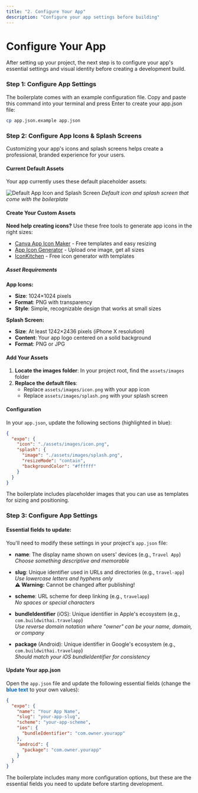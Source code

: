 ```yaml
---
title: "2. Configure Your App"
description: "Configure your app settings before building"
---
```


# Configure Your App

After setting up your project, the next step is to configure your app's essential settings and visual identity before creating a development build.

### Step 1: Configure App Settings

The boilerplate comes with an example configuration file. Copy and paste this command into your terminal and press Enter to create your app.json file:

```bash
cp app.json.example app.json
```

### Step 2: Configure App Icons & Splash Screens

Customizing your app's icons and splash screens helps create a professional, branded experience for your users.

#### Current Default Assets

Your app currently uses these default placeholder assets:

![Default App Icon and Splash Screen](../assets/images/default-app-assets.png)
*Default icon and splash screen that come with the boilerplate*

#### Create Your Custom Assets

**Need help creating icons?** Use these free tools to generate app icons in the right sizes:
- [Canva App Icon Maker](https://www.canva.com/create/app-icons/) - Free templates and easy resizing
- [App Icon Generator](https://appicon.co/) - Upload one image, get all sizes
- [IconKitchen](https://icon.kitchen/) - Free icon generator with templates

##### Asset Requirements

**App Icons:**
- **Size**: 1024×1024 pixels
- **Format**: PNG with transparency
- **Style**: Simple, recognizable design that works at small sizes

**Splash Screen:**
- **Size**: At least 1242×2436 pixels (iPhone X resolution)
- **Content**: Your app logo centered on a solid background
- **Format**: PNG or JPG

#### Add Your Assets

1. **Locate the images folder**: In your project root, find the `assets/images` folder
2. **Replace the default files**:
   - Replace `assets/images/icon.png` with your app icon
   - Replace `assets/images/splash.png` with your splash screen

#### Configuration

In your `app.json`, update the following sections (highlighted in blue):

```json
{
  "expo": {
    "icon": "./assets/images/icon.png",
    "splash": {
      "image": "./assets/images/splash.png",
      "resizeMode": "contain",
      "backgroundColor": "#ffffff"
    }
  }
}
```

<Info>
  The boilerplate includes placeholder images that you can use as templates for sizing and positioning.
</Info>

### Step 3: Configure App Settings

#### Essential fields to update:

You'll need to modify these settings in your project's `app.json` file:

- **name**: The display name shown on users' devices (e.g., `Travel App`)  
  *Choose something descriptive and memorable*

- **slug**: Unique identifier used in URLs and directories (e.g., `travel-app`)  
  *Use lowercase letters and hyphens only*  
  **⚠️ Warning:** Cannot be changed after publishing!

- **scheme**: URL scheme for deep linking (e.g., `travelapp`)  
  *No spaces or special characters*

- **bundleIdentifier** (iOS): Unique identifier in Apple's ecosystem (e.g., `com.buildwithai.travelapp`)  
  *Use reverse domain notation where "owner" can be your name, domain, or company*

- **package** (Android): Unique identifier in Google's ecosystem (e.g., `com.buildwithai.travelapp`)  
  *Should match your iOS bundleIdentifier for consistency*

#### Update Your app.json

Open the `app.json` file and update the following essential fields (change the <span style="color: #0066cc; font-weight: bold;">blue text</span> to your own values):

```json
{
  "expo": {
    "name": "Your App Name",
    "slug": "your-app-slug", 
    "scheme": "your-app-scheme",
    "ios": {
      "bundleIdentifier": "com.owner.yourapp"
    },
    "android": {
      "package": "com.owner.yourapp"
    }
  }
}
```

<Tip>
  The boilerplate includes many more configuration options, but these are the essential fields you need to update before starting development.
</Tip>


